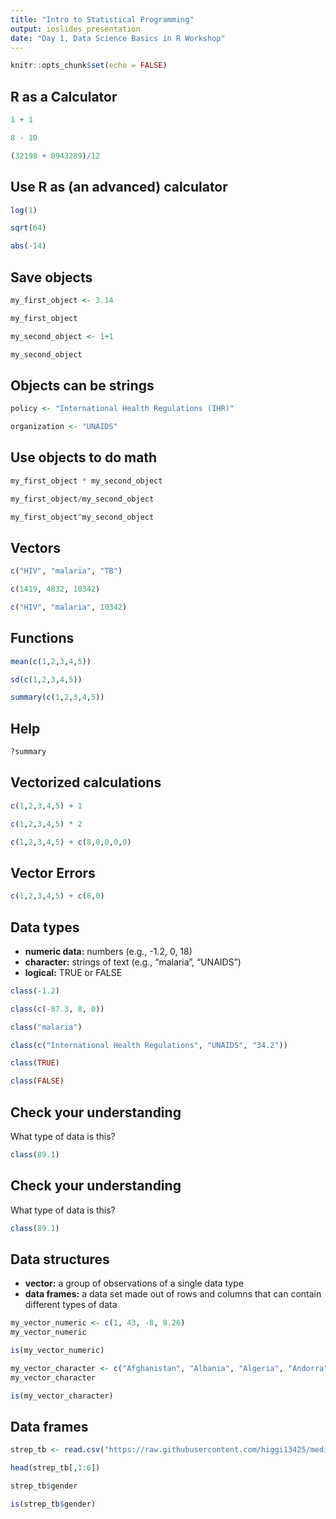 ```yaml
---
title: "Intro to Statistical Programming"
output: ioslides_presentation
date: "Day 1, Data Science Basics in R Workshop"
---
```


```r
knitr::opts_chunk$set(echo = FALSE)
```

## R as a Calculator

```r
1 + 1
```

```r
8 - 10
```

```r
(32198 + 8943289)/12
```

## Use R as (an advanced) calculator

```r
log(1)
```

```r
sqrt(64)
```

```r
abs(-14)
```

## Save objects

```r
my_first_object <- 3.14

my_first_object
```


```r
my_second_object <- 1+1

my_second_object
```

## Objects can be strings

```r
policy <- "International Health Regulations (IHR)"
```

```r
organization <- "UNAIDS"
```

## Use objects to do math

```r
my_first_object * my_second_object
```

```r
my_first_object/my_second_object
```

```r
my_first_object^my_second_object
```

## Vectors

```r
c("HIV", "malaria", "TB")
```

```r
c(1419, 4832, 10342)
```

```r
c("HIV", "malaria", 10342)
```

## Functions

```r
mean(c(1,2,3,4,5))
```

```r
sd(c(1,2,3,4,5))
```
```r
summary(c(1,2,3,4,5))
```

## Help

```r
?summary
```

## Vectorized calculations

```r
c(1,2,3,4,5) + 1
```

```r
c(1,2,3,4,5) * 2
```

```r
c(1,2,3,4,5) + c(8,0,0,0,0)
```

## Vector Errors

```r
c(1,2,3,4,5) + c(8,0)
```

## Data types
  - **numeric data:** numbers (e.g., -1.2, 0, 18)
  - **character:** strings of text (e.g., "malaria", "UNAIDS")
  - **logical:** TRUE or FALSE
  
```r
class(-1.2)
```

```r
class(c(-87.3, 8, 0))
```

```r
class("malaria")
```

```r
class(c("International Health Regulations", "UNAIDS", "34.2"))
```

```r
class(TRUE)
```

```r
class(FALSE)
```
  
## Check your understanding

What type of data is this?
```r
class(89.1)
```

## Check your understanding

What type of data is this?
```r
class(89.1)
```

## Data structures

  - **vector:** a group of observations of a single data type
  - **data frames:** a data set made out of rows and columns that can contain different types of data 
  
```r
my_vector_numeric <- c(1, 43, -8, 9.26)
my_vector_numeric
```

```r
is(my_vector_numeric)
```

```r
my_vector_character <- c("Afghanistan", "Albania", "Algeria", "Andorra", "Angola", "Antigua and Barbuda")
my_vector_character
```

```r
is(my_vector_character)
```


## Data frames

```r
strep_tb <- read.csv("https://raw.githubusercontent.com/higgi13425/medicaldata/master/data-raw/strep_tb.csv")
```

```r
head(strep_tb[,1:6])
```

```r
strep_tb$gender
```

```r
is(strep_tb$gender)
```


